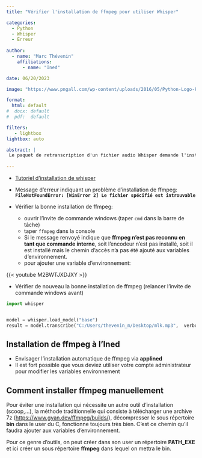 ```yaml
---
title: "Vérifier l'installation de ffmpeg pour utiliser Whisper"

categories:
  - Python
  - Whisper
  - Erreur
  
author: 
  - name: "Marc Thévenin"
    affiliations:
      - name: "Ined"

date: 06/20/2023

image: "https://www.pngall.com/wp-content/uploads/2016/05/Python-Logo-PNG-Picture.png"

format: 
  html: default
#  docx: default
#  pdf:  default

filters:
   - lightbox
lightbox: auto

abstract: | 
 Le paquet de retranscription d'un fichier audio Whisper demande l'installation de l'encodeur vidéo **ffmpeg**. Même installé, le chemin d'accès de ffmpeg doit être impérativement présent dans les variables d'environnement
 
---
```


- [Tutoriel d'installation de whisper](https://github.com/openai/whisper)

- Message d'erreur indiquant un problème d'installation de ffmpeg: **`FileNotFoundError: [WinError 2] Le fichier spécifié est introuvable`**

- Vérifier la bonne installation de ffmpeg:
   - ouvrir l'invite de commande windows (taper `cmd` dans la barre de tâche)
   - taper `ffmpeg` dans la console
   - Si le message renvoyé indique que **ffmpeg n’est pas reconnu en tant que commande interne**, soit l'encodeur n'est pas installé, soit il est installé mais le chemin d'accès n'a pas été ajouté aux variables d'environnement.
   - pour ajouter une variable d'environnement: 


{{< youtube M2BWTJXDJXY >}} 


- Vérifier de nouveau la bonne installation de ffmpeg (relancer l'invite de commande windows avant)


```python
import whisper


model = whisper.load_model("base")
result = model.transcribe("C:/Users/thevenin_m/Desktop/mlk.mp3",  verbose = True)
```


::: callout-tip

## Installation de ffmpeg à  l'Ined

- Envisager l'installation automatique de ffmpeg via **applined**
- Il est fort possible que vous deviez utiliser votre compte administrateur pour modifier les variables environnement

:::


::: callout-warning

## Comment installer ffmpeg manuellement

Pour éviter une installation qui nécessite un autre outil d'installation (scoop,...), la méthode traditionnelle qui consiste à télécharger une archive 7z (<https://www.gyan.dev/ffmpeg/builds/>), décompresser le sous répertoire **bin**  dans le user du C, fonctionne toujours très bien. C'est ce chemin qu'il faudra ajouter aux variables d'environnement. 

Pour ce genre d'outils, on peut créer dans son user un répertoire **PATH_EXE** et ici créer un sous répertoire **ffmpeg** dans lequel on mettra le bin.

:::




















